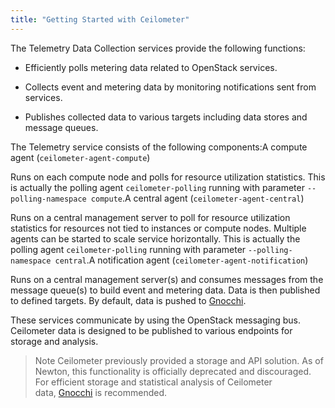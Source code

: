 ```yaml
---
title: "Getting Started with Ceilometer"
---
```


The Telemetry Data Collection services provide the following functions:

* Efficiently polls metering data related to OpenStack services.

* Collects event and metering data by monitoring notifications sent from services.

* Publishes collected data to various targets including data stores and message queues.

The Telemetry service consists of the following components:A compute agent (`ceilometer-agent-compute`)

Runs on each compute node and polls for resource utilization statistics. This is actually the polling agent `ceilometer-polling` running with parameter `--polling-namespace compute`.A central agent (`ceilometer-agent-central`)

Runs on a central management server to poll for resource utilization statistics for resources not tied to instances or compute nodes. Multiple agents can be started to scale service horizontally. This is actually the polling agent `ceilometer-polling` running with parameter `--polling-namespace central`.A notification agent (`ceilometer-agent-notification`)

Runs on a central management server(s) and consumes messages from the message queue(s) to build event and metering data. Data is then published to defined targets. By default, data is pushed to [Gnocchi](https://gnocchi.osci.io/).

These services communicate by using the OpenStack messaging bus. Ceilometer data is designed to be published to various endpoints for storage and analysis.

> Note
Ceilometer previously provided a storage and API solution. As of Newton, this functionality is officially deprecated and discouraged. For efficient storage and statistical analysis of Ceilometer data, [Gnocchi](https://gnocchi.osci.io/) is recommended.